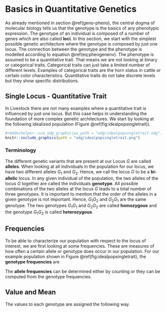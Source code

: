 # Basics in Quantitative Genetics {#quan-gen}
As already mentioned in section \@ref(geno-pheno), the central dogma of molecular biology tells us that the genotype is the basics of any phenotypic expression. The genotype of an individual is composed of a number of genes which are also called __loci__. In this section, we start with the simplest possible genetic architecture where the genotype is composed by just one locus. The connection between the genotype and the phenotype is modelled according to equation \@ref(eq:phengenenv). The phenotype is assumed to be a quantitative trait. That means we are not looking at binary or categorical traits. Categorical traits can just take a limited number of different levels. Examples of categorical traits are the horn status in cattle or certain color characteristics. Quantitative traits do not take discrete levels but they show specific distributions. 


## Single Locus - Quantitative Trait {#single-locus-quant-trait}
In Livestock there are not many examples where a quantitative trait is influenced by just one locus. But this case helps in understanding the foundation of more complex genetic architectures. We start by looking at the following idealized population (Figure \@ref(fig:idealpopsingletrait)). 

```r
#rmddochelper::use_odg_graphic(ps_path = "odg/idealpopsingletrait.odg")
knitr::include_graphics(path = "odg/idealpopsingletrait.png")
```


### Terminology {#qg-terminology}
The different genetic variants that are present at our Locus $G$ are called __alleles__. When looking at all individuals in the population for our locus, we have two different alleles $G_1$ and $G_2$. Hence, we call the locus $G$ to be a __bi-allelic__ locus. In any given individual of the population, the two alleles of the locus $G$ together are called the individuals __genotype__. All possible combinations of the two alleles at the locus $G$ leads to a total number of three genotypes. It is important to mention that the order of the alleles in a given genotype is not important. Hence, $G_1G_2$ and $G_2G_1$ are the same genotype. The two genotypes $G_1G_1$ and $G_2G_2$ are called __homozygous__ and the genotype $G_1G_2$ is called __heterozygous__. 


## Frequencies {#qg-frequency}
To be able to characterize our population with respect to the locus of interest, we are first looking at some frequencies. These are measures of how often a certain allele or genotype does occur in our population. For our example population shown in Figure \@ref(fig:idealpopsingletrait), the __genotype frequencies__ are

\begin{align}
f(G_1G_1) &= \frac{4}{10} = 0.4 \notag \\
f(G_1G_2) &= \frac{3}{10} = 0.3 \notag \\
f(G_2G_2) &= \frac{3}{10} = 0.3  (\#eq:genotypefreq)
\end{align}

The __allele frequencies__ can be determined either by counting or they can be computed from the genotype frequencies.

\begin{align}
f(G_1) &= f(G_1G_1) + {1\over 2}*f(G_1G_2) = 0.55 \notag \\
f(G_2) &= f(G_2G_2) + {1\over 2}*f(G_1G_2) = 0.45 (\#eq:allelefreq)
\end{align}


## Value and Mean {#value-mean}
The values to each genotype are assigned the following way.

